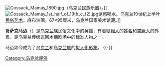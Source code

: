 [[Image:Cossack_Mamay_1890.jpg|thumb]]（乌克兰民族乐器）。]]
[[Image:Cossack_Mamay_1st_half_of_19th_c_(2).jpg|thumb]]诱惑喝水。乌克兰19世纪上半叶[[民俗艺术|民俗艺术]]。麻布油画，67×95厘米，乌克兰国家美术馆藏。]]

'''哥萨克马迈'''（{{lang-ua|Козак Мамай, Kozak Mamay}}）是[[乌克兰族|乌克兰族]]民俗文化中的英雄，有着[[鞑靼人|鞑靼人]]的[[姓名|姓名]]和[[突厥人|突厥人]]的外表，是乌克兰传统巡回木偶剧场中的标准人物之一。 

马迈如今成为了[[乌克兰|乌克兰]]和[[乌克兰族|乌克兰族]]的[[国家化身|拟人化形象]]。
{{-}}
{{国家化身}}
[[Category:乌克兰民俗|Category:乌克兰民俗]]